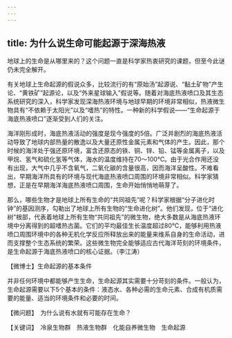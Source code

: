 ```yaml
---
---
---
```

title: 为什么说生命可能起源于深海热液
---




地球上的生命是从哪里来的？这个问题一直是科学家热衷研究的课题，但至今此谜仍未完全解开。

有关地球上生命起源的假说众多，比较流行的有“原始汤”起源说、“黏土矿物”产生论、“黄铁矿”起源论，以及“外来星球输入”假说等。随着对海底热液喷口及其生态系统研究的深入，科学家发现深海热液环境与地球早期的环境非常相似，热液微生物具有“不依赖于太阳光”以及“嗜热”的特性。一种新的科学假说——“生命起源于海底热液喷口”逐渐受到人们的关注。

海洋刚形成时，海底热液活动的强度是现今强度的5倍。广泛并剧烈的海底热液活动导致了地球内部热量的散逸以及大量还原性金属元素和气体的产生。因此，那个时候的海洋处于强还原环境，富含还原态的铁、铜、锌、铅、锰等金属离子，以及甲烷、氢气和硫化氢等气体，海水的温度维持在70～100℃。由于光合作用还没有出现，大气中几乎不含氧气，二氧化碳的含量很高，因而海洋呈酸性。不难看出，早期海洋所具有的环境与现代海底热液喷口周围的环境非常相似。科学家猜想，正是在早期海洋海底热液喷口周围，生命开始悄悄地萌芽了。

那么，哪些生物才是地球上所有生命的“共同祖先”呢？科学家根据“分子进化时钟”的基因测序，勾勒出了地球上所有生物的“生命进化树”。他们发现，位于“进化树”根部，代表着地球上所有生物“共同祖先”的微生物，绝大多数是从海底热液环境中分离得到的超嗜热古菌。它们的平均最佳生长温度超过80℃，能够利用热液喷口周围环境中的各种无机化学反应所释放出来的能量来维系自身的生命活动，进而支撑整个生态系统的繁荣。这些微生物完全能够适应古代海洋苛刻的环境条件，是生命起源于海底热液喷口的核心证据。（李江涛）





【微博士】生命起源的基本条件

并非任何环境中都能够产生生命，生命起源其实需要十分苛刻的条件。一般认为，生命起源需要以下5个基本的条件：液态水、各种必需的生命元素、合成有机质需要的能量、适当的环境条件和必要的时间。

【微问题】　为什么说有水就有可能存在生命？

【关键词】　冷泉生物群　热液生物群　化能自养微生物　生命起源